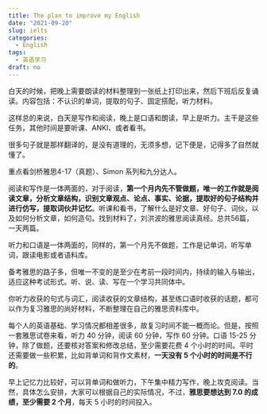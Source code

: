 ```yaml
---
title: The plan to improve my English
date: "2021-09-20"
slug: ielts
categories:
  - English
tags:
  - 英语学习
draft: no
---
```


白天的时候，把晚上需要朗读的材料整理到一张纸上打印出来，然后下班后反复诵读。内容包括：不认识的单词，提取的句子、固定搭配，听力材料。

这样总的来说，白天是写作和阅读，晚上是口语和朗读，早上是听力。主干是这些任务，其他时间是要听课、ANKI、或者看书。  

很多句子就是那样翻译的，是没有道理的，无须多想，记下便是，记得多了自然就懂了。  

重点看剑桥雅思4-17（真题）、Simon 系列和九分达人。  
    
阅读和写作是一体两面的，对于阅读，**第一个月内先不管做题，唯一的工作就是阅读文章，分析文章结构，识别文章观点、论点、事实、论据，提取好的句子结构并进行仿写，提取词伙并记忆**。听课和看书，了解什么是好文章、好句子、词伙，以及如何分析文章，如何造句。找到材料了，刘洪波的雅思阅读真经。总共56篇，一天两篇。  
    
听力和口语是一体两面的，同样的，第一个月先不做题，工作是记单词，听写单词，跟读电影或者语料库。

备考雅思的路子多，但唯一不变的是至少在考前一段时间内，持续的输入与输出，适应这种考试形式。听、说、读、写在一个学习共同体中。

你听力收获的句式与词汇，阅读收获的文章结构，甚至练口语时收获的话题，都可以作为复习雅思的尚好材料，不断整理在自己的雅思资料库中。

每个人的英语基础、学习情况都相差很多，故复习时间不能一概而论。但是，按照一套雅思试卷来看，听力 40 分钟，阅读 60 分钟，写作 60 分钟。口语 15-25 分钟，除了做题，还要核对答案和修改总结，至少需要花费 4 个小时的时间。平时还需要做一些积累，比如背单词和背作文素材，**一天没有 5 个小时的时间是不行的**。

早上记忆力比较好，可以背单词和做听力，下午集中精力写作，晚上攻克阅读。当然，具体怎么安排，大家可以根据自己的实际情况，不过，**雅思要想达到 7.0 的成绩，至少需要 2 个月**，每天 5 小时的时间投入。